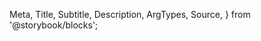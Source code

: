   Meta,
  Title,
  Subtitle,
  Description,
  ArgTypes,
  Source,
} from '@storybook/blocks';

<Meta
  title="Payment Facilitation/Merchant Tools/Payouts List"
  Components="justifi-payouts-list"
/>

<Title />
Component to render a formated list of payouts for the requested account.

# Index

- [Props, events and methods](#props-events-and-methods)
- [Styling](#styling)
  - [Exported Parts](#exported-parts)
- [Example usage](#example-usage)

# Props, events and methods

---

<ArgTypes exclude={['css-variables']} />

<Authorization
  actions={['read', 'write']}
  entity="account"
  identification="account_id"
/>

# Styling

---

The `<justifi-payouts-list>` can be customized by using the exported `parts`.

## Exported parts

<ExportedParts
  compact
  component="justifi-payouts-list"
  tags={filterDocsByTag('justifi-payouts-list').docsTags.map(
    (part) => part.text
  )}
/>

# Example Usage

---

<Source dark language="html" code={codeExample} />
